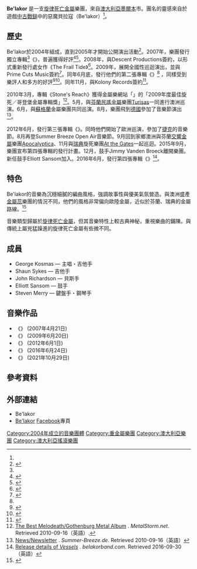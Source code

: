{{Infobox musical artist
| Name = Be'lakor
| Img = Be'lakor logo.png
| Landscape = yes
| Background = 樂團
| Origin = {{澳大利亞}}[[維多利亞省|維多利亞省]][[墨爾本|墨爾本]]
| Genre =  [[旋律死亡金屬|旋律死亡金屬]]、[[前衛金屬|前衛金屬]]
| Years_active =  2004年 - 至今
| Label = Kolony Records<br />Prime Cuts Music<br />Descent Productions<br />[[Napalm_Records|Napalm Records]]
| associated_acts     = Future Corpse, Okera, The Seaford Monster
| website  = [http://belakorband.com/ www.belakorband.com]
| Current_members = 主唱兼吉他手・George Kosmas<br />吉他手・Shaun Sykes<br />鍵盤手・Steven Merry<br />貝斯手・John Richardson<br />鼓手・Elliott Sansom
| past_members = 鼓手・Jimmy Vanden Broeck
}}

'''Be'lakor''' 是一支[[旋律死亡金屬|旋律死亡金屬]]樂團，來自[[澳大利亞|澳大利亞]][[墨爾本|墨爾本]]市。團名的靈感來自於遊戲[[戰鎚_(設定)|中古戰鎚]]中的惡魔貝拉寇（Be'lakor）<ref name="interviewnl"/>。

== 歷史 ==
Be'lakor於2004年組成，直到2005年才開始公開演出活動<ref name ="interview">{{cite web |url=http://www.seaoftranquility.org/article.php?sid=1412 |title=Interviews: Australia's Be'lakor Avoid the Sophomore Jinx with Stone's Reach |date=2009-10-25 |last=Pardo |first=Pete |accessdate=2009-11-28 |publisher=Sea of Tranquility |language=en |archive-date=2011-01-09 |archive-url=https://web.archive.org/web/20110109064346/http://seaoftranquility.org/article.php?sid=1412 |dead-url=no }}</ref>。2007年，樂團發行獨立專輯<ref name ="interview" />《{{link-en|The Frail Tide|The Frail Tide}}》，普遍獲得好評<ref name="interviewnl">{{cite web |url=http://www.lordsofmetal.nl/showinterview.php?id=2000 |title=Be’lakor |author=Lords Of Metal - Issue 77: january 2008 |accessdate=2009-11-28 |publisher=Lords of Metal |date=2008-01-15 |language=en |archive-date=2012-10-10 |archive-url=https://web.archive.org/web/20121010220043/http://www.lordsofmetal.nl/showinterview.php?id=2000 |dead-url=no }}</ref><ref>{{cite web|url=http://www.themetalforge.com/modules.php?name=Reviews&rop=showcontent&id=1268|publisher=The Metal Forge|title=Belakor, The Frail Tide|accessdate=2009-11-28|language=en|archive-date=2010-09-06|archive-url=https://web.archive.org/web/20100906083541/http://www.themetalforge.com/modules.php?name=Reviews&rop=showcontent&id=1268|dead-url=no}}</ref>。2008年，與Descent Productions簽約，以{{link-en|Digipak|Digipak}}形式重新發行處女作《The Frail Tide》<ref name="primecuts">{{cite web |url=http://www.metalunderground.com/news/details.cfm?newsid=36797 |title=Be'lakor Signs With Descent Productions |author=deathbringer |publisher=Metal Underground |date=2008-05-22 |accessdate=2009-11-28 |language=en |archive-date=2010-09-06 |archive-url=https://web.archive.org/web/20100906003636/http://www.metalunderground.com/news/details.cfm?newsid=36797 |dead-url=no }}</ref>。2009年，展開全國性巡迴演出，並與Prime Cuts Music簽約<ref>{{cite web |url=http://www.metalunderground.com/news/details.cfm?newsid=45026 |title=Be'lakor Announces Australian Tour |author=deathbringer |publisher=Metal Underground |date=2009-06-01 |accessdate=2009-11-28 |language=en |archive-date=2010-09-06 |archive-url=https://web.archive.org/web/20100906003646/http://www.metalunderground.com/news/details.cfm?newsid=45026 |dead-url=no }}</ref>。同年6月底，發行他們的第二張專輯《{{link-en|Stone's Reach|Stone's Reach}}》<ref name="primecuts" />
，同樣受到樂評人和多方的好評<ref>{{cite web |url=http://masterful-magazine.com/recenzja_result.php?wynik=detail&rodzaj=recenzje&id=2636 |title=Be'lakor - "Stone's Reach" (Australia) |publisher=Masterful Magazine |accessdate=2009-11-28 |language=en |archiveurl=https://web.archive.org/web/20091031202456/http://www.masterful-magazine.com/recenzja_result.php?wynik=detail&rodzaj=recenzje&id=2636 |archivedate=2009-10-31 |deadurl=yes }}</ref><ref>{{cite web |url=http://www.seaoftranquility.org/reviews.php?op=showcontent&id=8183 |title=Review: "Be'lakor: Stone's Reach" - Sea of Tranquility |date=2009-09-07 |last=Pardo |first=Pete |accessdate=2009-11-28 |language=en |publisher=Sea of Tranquility |archive-date=2016-03-04 |archive-url=https://web.archive.org/web/20160304055033/http://www.seaoftranquility.org/reviews.php?op=showcontent&id=8183 |dead-url=no }}</ref>。同年11月，與Kolony Records簽約<ref>{{cite web |url=http://www.metalunderground.com/news/details.cfm?newsid=50397 |title=Be'lakor Signs To Kolony Records |date=2009-11-20 |author=xFiruath |publisher=Metal Underground |accessdate=2009-11-28 |language=en |archiveurl=https://web.archive.org/web/20091123162040/http://www.metalunderground.com/news/details.cfm?newsid=50397 |archivedate=2009-11-23 |deadurl=no }}</ref>。

2010年3月，專輯《Stone's Reach》獲得金屬樂網站「{{link-en|Metal Storm (雜誌)|Metal Storm (webzine)|Metal Storm}}」的「2009年度最佳旋死／哥登堡金屬專輯獎」<ref>[http://www.metalstorm.ee/awards/categories.php?cat_id=4 The Best Melodeath/Gothenburg Metal Album] {{Wayback|url=http://www.metalstorm.ee/awards/categories.php?cat_id=4 |date=20100210010650 }}. ''MetalStorm.net''. Retrieved 2010-09-16（英語）.</ref>。5月，與[[芬蘭|芬蘭]][[民謠金屬|民謠金屬]]樂團[[戰神突里薩斯樂團|Turisas]]一同進行澳洲巡演。6月，與[[蘇格蘭|蘇格蘭]]金屬樂團{{link-en|Alestorm|Alestorm}}共同巡演。8月，樂團飛到[[德國|德國]]參加了{{link-en|Summer Breeze Open Air|Summer Breeze Open Air}}音樂節演出<ref>[http://www.summer-breeze.de/site.php?name=News News/Newsletter] {{Wayback|url=http://www.summer-breeze.de/site.php?name=News |date=20100504104856 }}. ''Summer-Breeze.de''. Retrieved 2010-09-16（英語）</ref>。

2012年6月，發行第三張專輯《{{link-en|Of Breath and Bone|Of Breath and Bone}}》。同時他們開始了歐洲巡演，參加了[[捷克|捷克]]的{{link-en|Brutal Assault|Brutal Assault}}音樂節。8月再登Summer Breeze Open Air音樂節。9月回到家鄉澳洲與芬蘭[[交響金屬|交響金屬]]樂團[[金屬啟示錄|Apocalyptica]]、11月與[[瑞典|瑞典]]旋死樂團[[At_the_Gates|At the Gates]]一起巡迴。2015年9月，樂團宣布第四張專輯的發行計畫。12月，鼓手Jimmy Vanden Broeck離開樂團。新任鼓手Elliott Sansom加入。2016年6月，發行第四張專輯《{{link-en|Vessels|Vessels (Be'lakor album)}}》<ref>[http://belakorband.com/release/vessels-2016  Release details of ''Vessels''] {{Wayback|url=http://belakorband.com/release/vessels-2016 |date=20160830155156 }}. ''belakorband.com''. Retrieved 2016-09-30（英語）</ref>。

== 特色 ==
Be'lakor的音樂為沉穩細膩的編曲風格，強調故事性與優美氣氛營造。與澳洲盛產[[金屬蕊|金屬蕊]]樂團的情況不同，他們的風格非常偏向歐陸金屬，近似於芬蘭、瑞典的金屬路線。<ref>{{cite web|url=http://chuansong.me/n/427903147705|title=Be'lakor這支澳大利亞旋死金屬已經成功將歐洲大陸90%以上的旋死甩到身後了！|work=就愛重金屬|publisher=chuansong.me|date=2016-07-12|accessdate=2016-08-27|language=中文|archive-url=https://web.archive.org/web/20160915125057/http://chuansong.me/n/427903147705|archive-date=2016-09-15|dead-url=yes}}</ref>

音樂類型歸屬於[[旋律死亡金屬|旋律死亡金屬]]，但其音樂特性上較古典神秘，重視樂曲的鋪陳。與傳統上屬兇猛躁進的旋律死亡金屬有些微不同。

== 成員 ==
*George Kosmas — 主唱・吉他手
*Shaun Sykes — 吉他手
*John Richardson — 貝斯手
*Elliott Sansom — 鼓手
*Steven Merry — 鍵盤手・鋼琴手

== 音樂作品 ==
*《{{link-en|The Frail Tide|The Frail Tide}}》 (2007年4月21日)
*《{{link-en|Stone's Reach|Stone's Reach}}》 (2009年6月20日)
*《{{link-en|Of Breath and Bone|Of Breath and Bone}}》 (2012年6月1日)
*《{{link-en|Vessels|Vessels (Be'lakor album)}}》 (2016年6月24日)
*《{{link-en|Coherence|Coherence (Be'lakor album)}}》 (2021年10月29日)

== 參考資料 ==
{{reflist}}

== 外部連結 ==
*Be'lakor{{official website|http://belakorband.com/}}
*[https://www.facebook.com/belakorband Be'lakor]{{Wayback|url=https://www.facebook.com/belakorband |date=20170214215132 }} [[Facebook|Facebook]]專頁
{{Portal bar|音樂}}
[[Category:2004年成立的音樂團體|Category:2004年成立的音樂團體]]
[[Category:重金屬樂團|Category:重金屬樂團]]
[[Category:澳大利亞樂團|Category:澳大利亞樂團]]
[[Category:澳大利亞搖滾樂團|Category:澳大利亞搖滾樂團]]